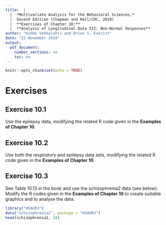 ```yaml
---
title:  |  
  |  *Multivariate Analysis for the Behavioral Sciences,*
  |  Second Edition (Chapman and Hall/CRC, 2019)
  |  **Exercises of Chapter 10:**
  |  **Analysis of Longitudinal Data III: Non-Normal Responses**
author: "Kimmo Vehkalahti and Brian S. Everitt"
date: "22 November 2018"
output: 
  pdf_document:
    number_sections: no
    toc: no
---
```


```r
knitr::opts_chunk$set(echo = TRUE)
```

# Exercises

## Exercise 10.1

Use the epilepsy data, modifying the related R code given in the **Examples of Chapter 10**.

## Exercise 10.2

Use both the respiratory and epilepsy data sets, modifying the related R code given in the **Examples of Chapter 10**.

\pagebreak

## Exercise 10.3

See Table 10.13 in the book and use the schizophrenia2 data (see below). Modify the R codes given in the **Examples of Chapter 10** to create suitable graphics and to analyse the data.

```r
library("HSAUR3")
data("schizophrenia2", package = "HSAUR3")
head(schizophrenia2, 20)
```
